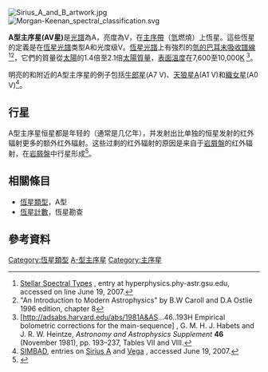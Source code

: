 [[Image:Sirius_A_and_B_artwork.jpg|thumb]]
[[Image:Morgan-Keenan_spectral_classification.svg|thumb]]

'''A型主序星(AV星)'''是[[恆星光譜|光譜]]為A，亮度為V，在[[主序帶|主序帶]]（[[氫|氫]]燃燒）上恆星。這些恆星的定義是在[[恆星光譜|恆星光譜]]类型A和光度级V。[[恆星光譜|恆星光譜]]上有強烈的[[巴耳末系|氫的巴耳末吸收譜線]] <ref>[http://hyperphysics.phy-astr.gsu.edu/hbase/starlog/staspe.html Stellar Spectral Types] {{Wayback|url=http://hyperphysics.phy-astr.gsu.edu/hbase/starlog/staspe.html |date=20090102042431 }}, entry at hyperphysics.phy-astr.gsu.edu, accessed on line June 19, 2007.</ref><ref>"An Introduction to Modern Astrophysics" by B.W Caroll and D.A Ostlie 1996 edition, chapter 8</ref>，它們的質量從[[太陽|太陽]]的1.4倍至2.1倍[[太陽質量|太陽質量]]，[[有效溫度|表面溫度]]在7,600至10,000[[熱力學溫標|K]] <ref>[http://adsabs.harvard.edu/abs/1981A&AS...46..193H Empirical bolometric corrections for the main-sequence] {{Wayback|url=http://adsabs.harvard.edu/abs/1981A%26AS...46..193H |date=20190717051054 }}, G. M. H. J. Habets and J. R. W. Heintze, ''Astronomy and Astrophysics Supplement'' '''46''' (November 1981), pp. 193–237, Tables VII and VIII.</ref>。

明亮的和附近的A型主序星的例子包括[[牛郎星|牛郎星]](A7 V)、[[天狼星|天狼星A]](A1 V)和[[織女星|織女星]](A0 V)<ref>[[SIMBAD|SIMBAD]], entries on [http://simbad.u-strasbg.fr/simbad/sim-id?Ident=Sirius%20A Sirius A] {{Wayback|url=http://simbad.u-strasbg.fr/simbad/sim-id?Ident=Sirius%20A |date=20160304130454 }} and [http://simbad.u-strasbg.fr/simbad/sim-id?Ident=Vega Vega] {{Wayback|url=http://simbad.u-strasbg.fr/simbad/sim-id?Ident=Vega |date=20181021190825 }}, accessed June 19, 2007.</ref>。


== 行星 ==
A型主序星恒星都是年轻的（通常是几亿年），并发射出比单独的恒星发射的红外辐射更多的额外红外辐射。这些过剩的红外辐射的原因是来自于[[岩屑盤|岩屑盤]]的红外辐射，在[[岩屑盤|岩屑盤]]中行星形成<ref name=apj124_1_514>{{citation | display-authors=1 | last1=Song | first1=Inseok | last2=Weinberger | first2=A. J. | last3=Becklin | first3=E. E. | last4=Zuckerman | first4=B. | last5=Chen | first5=C. | title=M-Type Vega-like Stars | journal=The Astronomical Journal | date=2002 | volume=124 | issue=1 | pages=514–518 | doi=10.1086/341164 | bibcode=2002AJ....124..514S | arxiv=astro-ph/0204255 }}</ref>。

== 相關條目 ==
* [[恆星光譜#A型|恆星類型]]，A型
* [[恆星計數|恆星計數]]，恆星勘查

== 參考資料 ==
{{reflist}}
{{main-star-stub}}

[[Category:恆星類型|Category:恆星類型]]
[[Category:A-型主序星|]]
[[Category:主序星|Category:主序星]]
{{DEFAULTSORT:A-Type Main Sequence Star}}